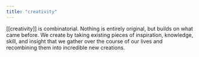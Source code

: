 ```yaml
---
title: "creativity"
---
```


[[creativity]] is combinatorial. Nothing is entirely original, but builds on what came before. We create by taking existing pieces of inspiration, knowledge, skill, and insight that we gather over the course of our lives and recombining them into incredible new creations.